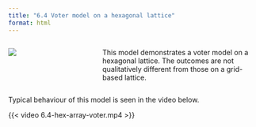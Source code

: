 ```yaml
---
title: "6.4 Voter model on a hexagonal lattice"
format: html
---
```


:::: {.columns}
::: {.column width=35%}
[![](6.4-hex-array-voter.png){style="padding-right:10px;"}](6.4-hex-array-voter.nlogox)
:::

::: {.column width=65%}
This model demonstrates a voter model on a hexagonal lattice. The outcomes are not qualitatively different from those on a grid-based lattice.
:::
::::

Typical behaviour of this model is seen in the video below.

{{< video 6.4-hex-array-voter.mp4 >}}